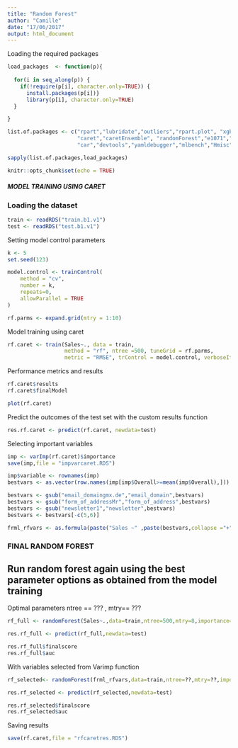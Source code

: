 ```yaml
---
title: "Random Forest"
author: "Camille"
date: "17/06/2017"
output: html_document
---
```

Loading the required packages
```r
load_packages  <- function(p){
  
  for(i in seq_along(p)) {
    if(!require(p[i], character.only=TRUE)) {
      install.packages(p[i])}
      library(p[i], character.only=TRUE)
  }

}

list.of.packages <- c("rpart","lubridate","outliers","rpart.plot", "xgboost",
                      "caret","caretEnsemble", "randomForest","e1071","pROC", "tidyr", "klaR", 
                      "car","devtools","yamldebugger","mlbench","Hmisc", "ggvis","relaimpo")

sapply(list.of.packages,load_packages)
```

```r
knitr::opts_chunk$set(echo = TRUE)
```

##### MODEL TRAINING USING CARET ####

### Loading the dataset ####


```r
train <- readRDS("train.b1.v1")
test <- readRDS("test.b1.v1")
```


Setting model control parameters 

```r
k <- 5
set.seed(123)

model.control <- trainControl(
    method = "cv", 
    number = k, 
    repeats=0, 
    allowParallel = TRUE
)

rf.parms <- expand.grid(mtry = 1:10)
```

Model training using caret
```r
rf.caret <- train(Sales~., data = train,  
                  method = "rf", ntree =500, tuneGrid = rf.parms, 
                  metric = "RMSE", trControl = model.control, verboseIter=T, do.trace=100)
```


Performance metrics and results 

```r
rf.caret$results
rf.caret$finalModel

plot(rf.caret)
```

Predict the outcomes of the test set with the custom results function

```r
res.rf.caret <- predict(rf.caret, newdata=test)
```

Selecting important variables

```r
imp <- varImp(rf.caret)$importance
save(imp,file = "impvarcaret.RDS")

imp$variable <- rownames(imp)
bestvars <- as.vector(row.names(imp[imp$Overall>=mean(imp$Overall),]))

bestvars <- gsub("email_domaingmx.de","email_domain",bestvars)
bestvars <- gsub("form_of_addressMr","form_of_address",bestvars)
bestvars <- gsub("newsletter1","newsletter",bestvars)
bestvars <- bestvars[-c(5,6)]

frml_rfvars <- as.formula(paste("Sales ~" ,paste(bestvars,collapse ="+"),sep=""))
```

### FINAL RANDOM FOREST ####

## Run random forest again using the best parameter options as obtained from the model training

Optimal parameters ntree == ??? , mtry== ??? 

```r
rf_full <- randomForest(Sales~.,data=train,ntree=500,mtry=8,importance=T, do.trace=100)

res.rf_full <- predict(rf_full,newdata=test)

res.rf_full$finalscore
res.rf_full$auc

```


With variables selected from Varimp function

```r
rf_selected<- randomForest(frml_rfvars,data=train,ntree=??,mtry=??,importance=T, do.trace=100)

res.rf_selected <- predict(rf_selected,newdata=test)

res.rf_selected$finalscore
res.rf_selected$auc
```

Saving results

```r
save(rf.caret,file = "rfcaretres.RDS")
```

